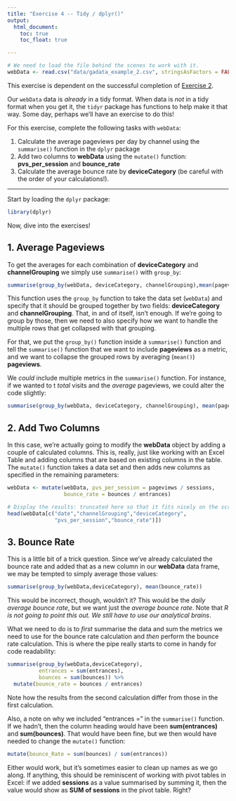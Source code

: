 ```yaml
---
title: "Exercise 4 -- Tidy / dplyr()"
output:
  html_document:
    toc: true
    toc_float: true

---
```


```r
# We need to load the file behind the scenes to work with it.
webData <- read.csv("data/gadata_example_2.csv", stringsAsFactors = FALSE)
```

This exercise is dependent on the successful completion of [Exercise 2](exercise2-io.html).

Our `webData` data is _already_ in a tidy format. When data is _not_ in a tidy format when you get it, the `tidyr` package has functions to help make it that way. Some day, perhaps we'll have an exercise to do this!

For this exercise, complete the following tasks with `webData`:

1. Calculate the average pageviews per day by channel using the `summarise()` function in the `dplyr` package
2. Add two columns to **webData** using the `mutate()` function: **pvs_per_session** and **bounce_rate**
3. Calculate the average bounce rate by **deviceCategory** (be careful with the order of your calculations!).
  
-------------

Start by loading the `dplyr` package:
```r
library(dplyr)
```
Now, dive into the exercises!

## 1. Average Pageviews
To get the averages for each combination of **deviceCategory** and **channelGrouping** we simply use `summarise()` with `group_by`:
```r
summarise(group_by(webData, deviceCategory, channelGrouping),mean(pageviews))
```

This function uses the `group_by` function to take the data set (`webData`) and specify that it should be grouped together by two fields: **deviceCategory** and **channelGrouping**. That, in and of itself, isn't enough. If we're going to group by those, then we need to also specify how we want to handle the multiple rows that get collapsed with that grouping.

For that, we put the `group_by()` function inside a `summarise()` function and tell the `summarise()` function that we want to include **pageviews** as a metric, and we want to collapse the grouped rows by averaging (`mean()`) **pageviews**.

We _could_ include multiple metrics in the `summarise()` function. For instance, if we wanted to t _total_ visits and the _average_ pageviews, we could alter the code slightly:

```r
summarise(group_by(webData, deviceCategory, channelGrouping), mean(pageviews),sum(sessions))
```

## 2. Add Two Columns
In this case, we're actually going to modify the **webData** object by adding a couple of calculated columns. This is, really, just like working with an Excel Table and adding columns that are based on existing columns in the table. The `mutate()` function takes a data set and then adds new columns as specified in the remaining parameters:

```r
webData <- mutate(webData, pvs_per_session = pageviews / sessions, 
                  bounce_rate = bounces / entrances)

# Display the results: truncated here so that it fits nicely on the screen
head(webData[c("date","channelGrouping","deviceCategory",
               "pvs_per_session","bounce_rate")])
```

## 3. Bounce Rate
This is a little bit of a trick question. Since we've already calculated the bounce rate and added that as a new column in our **webData** data frame, we may be tempted to simply average those values:
```r
summarise(group_by(webData,deviceCategory), mean(bounce_rate))
```
This would be incorrect, though, wouldn't it? This would be the _daily average bounce rate_, but we want just the _average bounce rate_. Note that _R is not going to point this out. We still have to use our analytical brains_.

What we need to do is to _first_ summarise the data and sum the metrics we need to use for the bounce rate calculation and _then_ perform the bounce rate calculation. This is where the pipe really starts to come in handy for code readability:
```r
summarise(group_by(webData,deviceCategory), 
          entrances = sum(entrances), 
          bounces = sum(bounces)) %>%
  mutate(bounce_rate = bounces / entrances)
```
Note how the results from the second calculation differ from those in the first calculation.

Also, a note on why we included "entrances =" in the `summarise()` function. If we hadn't, then the column heading would have been **sum(entrances)** and **sum(bounces)**. That would have been fine, but we then would have needed to change the `mutate()` function:
```r
mutate(bounce_Rate = sum(bounces) / sum(entrances))
```

Either would work, but it's sometimes easier to clean up names as we go along. If anything, this should be reminiscent of working with pivot tables in Excel: if we added **sessions** as a value summarised by summing it, then the value would show as **SUM of sessions** in the pivot table. Right?